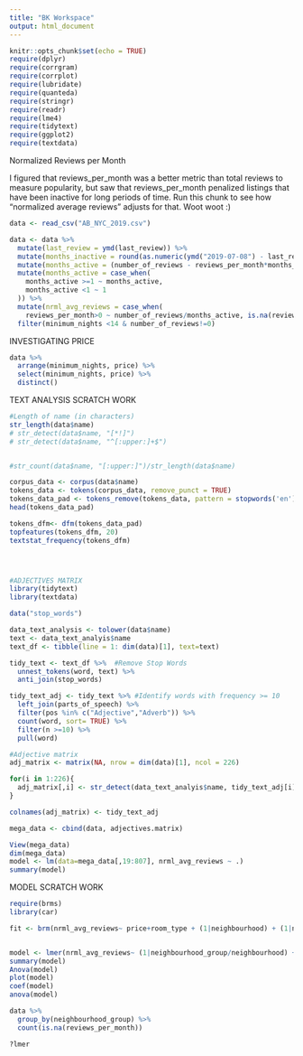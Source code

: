 ```yaml
---
title: "BK Workspace"
output: html_document
---
```


```r
knitr::opts_chunk$set(echo = TRUE)
require(dplyr)
require(corrgram)
require(corrplot)
require(lubridate)
require(quanteda)
require(stringr)
require(readr)
require(lme4)
require(tidytext)
require(ggplot2)
require(textdata)

```

Normalized Reviews per Month

I figured that reviews_per_month was a better metric than total reviews to measure popularity, but saw that reviews_per_month penalized listings that have been inactive for long periods of time. Run this chunk to see how "normalized average reviews" adjusts for that. Woot woot :)
```r
data <- read_csv("AB_NYC_2019.csv")

data <- data %>% 
  mutate(last_review = ymd(last_review)) %>% 
  mutate(months_inactive = round(as.numeric(ymd("2019-07-08") - last_review)/30.42)) %>% 
  mutate(months_active = (number_of_reviews - reviews_per_month*months_inactive)/reviews_per_month) %>% 
  mutate(months_active = case_when(
    months_active >=1 ~ months_active, 
    months_active <1 ~ 1
  )) %>% 
  mutate(nrml_avg_reviews = case_when(
    reviews_per_month>0 ~ number_of_reviews/months_active, is.na(reviews_per_month) ~ 0)) %>% 
  filter(minimum_nights <14 & number_of_reviews!=0)

```

INVESTIGATING PRICE
```r
data %>% 
  arrange(minimum_nights, price) %>% 
  select(minimum_nights, price) %>% 
  distinct()
```


TEXT ANALYSIS SCRATCH WORK
```r
#Length of name (in characters)
str_length(data$name)
# str_detect(data$name, "[*!]")
# str_detect(data$name, "^[:upper:]+$")


#str_count(data$name, "[:upper:]")/str_length(data$name)

corpus_data <- corpus(data$name)
tokens_data <- tokens(corpus_data, remove_punct = TRUE)
tokens_data_pad <- tokens_remove(tokens_data, pattern = stopwords('en'))
head(tokens_data_pad)

tokens_dfm<- dfm(tokens_data_pad)
topfeatures(tokens_dfm, 20)
textstat_frequency(tokens_dfm)




#ADJECTIVES MATRIX
library(tidytext)
library(textdata)

data("stop_words")

data_text_analysis <- tolower(data$name)
text <- data_text_analyis$name
text_df <- tibble(line = 1: dim(data)[1], text=text)

tidy_text <- text_df %>%  #Remove Stop Words
  unnest_tokens(word, text) %>% 
  anti_join(stop_words) 

tidy_text_adj <- tidy_text %>% #Identify words with frequency >= 10
  left_join(parts_of_speech) %>%
  filter(pos %in% c("Adjective","Adverb")) %>% 
  count(word, sort= TRUE) %>% 
  filter(n >=10) %>% 
  pull(word)

#Adjective matrix
adj_matrix <- matrix(NA, nrow = dim(data)[1], ncol = 226)

for(i in 1:226){
  adj_matrix[,i] <- str_detect(data_text_analyis$name, tidy_text_adj[i])
}

colnames(adj_matrix) <- tidy_text_adj

mega_data <- cbind(data, adjectives.matrix)

View(mega_data)
dim(mega_data)
model <- lm(data=mega_data[,19:807], nrml_avg_reviews ~ .)
summary(model)
```




MODEL SCRATCH WORK
```r
require(brms)
library(car)

fit <- brm(nrml_avg_reviews~ price+room_type + (1|neighbourhood) + (1|neighbourhood_group), data = data, family = "gaussian")


model <- lmer(nrml_avg_reviews~ (1|neighbourhood_group/neighbourhood) +price + room_type, data = data,  REML = FALSE)
summary(model)
Anova(model)
plot(model)
coef(model)
anova(model)

data %>% 
  group_by(neighbourhood_group) %>% 
  count(is.na(reviews_per_month))

?lmer
```

